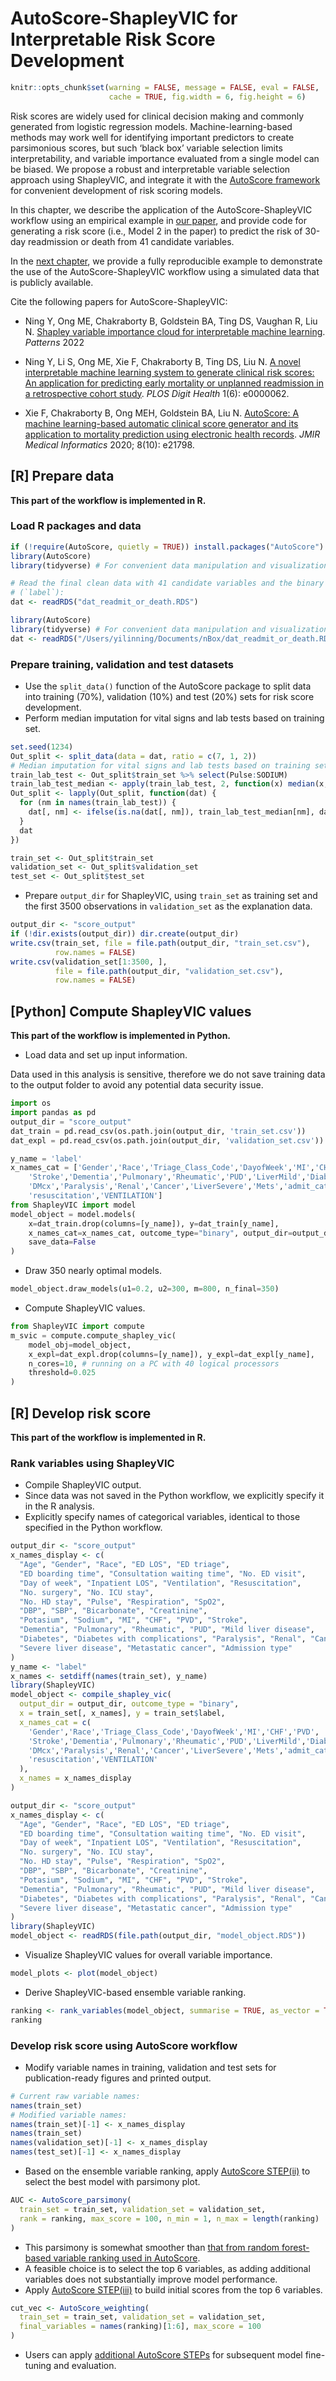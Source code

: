 # AutoScore-ShapleyVIC for Interpretable Risk Score Development

```r
knitr::opts_chunk$set(warning = FALSE, message = FALSE, eval = FALSE, 
                      cache = TRUE, fig.width = 6, fig.height = 6)
```

Risk scores are widely used for clinical decision making and commonly generated 
from logistic regression models. Machine-learning-based methods may work well 
for identifying important predictors to create parsimonious scores, but such 
'black box' variable selection limits interpretability, and variable importance 
evaluated from a single model can be biased. We propose a robust and 
interpretable variable selection approach using ShapleyVIC, and integrate it 
with the [AutoScore framework](https://nliulab.github.io/AutoScore/) for 
convenient development of risk scoring models.

In this chapter, we describe the application of the AutoScore-ShapleyVIC 
workflow using an empirical example in 
[our paper](https://doi.org/10.1371/journal.pdig.0000062), and provide code for generating a risk score (i.e., Model 2 in the paper) to predict the risk of 
30-day readmission or death from 41 candidate variables.

In the [next chapter](autoscore_shapleyvic_reprod.qmd), we provide a fully 
reproducible example to demonstrate the use of the AutoScore-ShapleyVIC workflow 
using a simulated data that is publicly available.

Cite the following papers for AutoScore-ShapleyVIC:

- Ning Y, Ong ME, Chakraborty B, Goldstein BA, Ting DS, Vaughan R, Liu N. [Shapley variable importance cloud for interpretable machine learning](https://doi.org/10.1016/j.patter.2022.100452). *Patterns* 2022

- Ning Y, Li S, Ong ME, Xie F, Chakraborty B, Ting DS, Liu N. [A novel interpretable machine learning system to generate clinical risk scores: An application for predicting early mortality or unplanned readmission in a retrospective cohort study](https://doi.org/10.1371/journal.pdig.0000062). *PLOS Digit Health* 1(6): e0000062.

- Xie F, Chakraborty B, Ong MEH, Goldstein BA, Liu N. [AutoScore: A machine learning-based automatic clinical score generator and its application to mortality prediction using electronic health records](http://dx.doi.org/10.2196/21798). *JMIR Medical Informatics* 2020; 8(10): e21798.

## [R] Prepare data

**This part of the workflow is implemented in R.**

### Load R packages and data

```r
if (!require(AutoScore, quietly = TRUE)) install.packages("AutoScore")
library(AutoScore)
library(tidyverse) # For convenient data manipulation and visualization

# Read the final clean data with 41 candidate variables and the binary outcome 
# (`label`):
dat <- readRDS("dat_readmit_or_death.RDS")
```

```r
library(AutoScore)
library(tidyverse) # For convenient data manipulation and visualization
dat <- readRDS("/Users/yilinning/Documents/nBox/dat_readmit_or_death.RDS")
```

### Prepare training, validation and test datasets

- Use the `split_data()` function of the AutoScore package to split data into 
training (70%), validation (10%) and test (20%) sets for risk score development.
- Perform median imputation for vital signs and lab tests based on training set.

```r
set.seed(1234)
Out_split <- split_data(data = dat, ratio = c(7, 1, 2))
# Median imputation for vital signs and lab tests based on training set:
train_lab_test <- Out_split$train_set %>% select(Pulse:SODIUM)
train_lab_test_median <- apply(train_lab_test, 2, function(x) median(x, na.rm = TRUE))
Out_split <- lapply(Out_split, function(dat) {
  for (nm in names(train_lab_test)) {
    dat[, nm] <- ifelse(is.na(dat[, nm]), train_lab_test_median[nm], dat[, nm])
  }
  dat
})

train_set <- Out_split$train_set
validation_set <- Out_split$validation_set
test_set <- Out_split$test_set
```

- Prepare `output_dir` for ShapleyVIC, using `train_set` as training set and 
the first 3500 observations in `validation_set` as the explanation data. 

```r
output_dir <- "score_output"
if (!dir.exists(output_dir)) dir.create(output_dir)
write.csv(train_set, file = file.path(output_dir, "train_set.csv"), 
          row.names = FALSE)
write.csv(validation_set[1:3500, ], 
          file = file.path(output_dir, "validation_set.csv"), 
          row.names = FALSE)
```

## [Python] Compute ShapleyVIC values

**This part of the workflow is implemented in Python.**

- Load data and set up input information.

Data used in this analysis is sensitive, therefore we do not save training data 
to the output folder to avoid any potential data security issue.

```python
import os
import pandas as pd
output_dir = "score_output"
dat_train = pd.read_csv(os.path.join(output_dir, 'train_set.csv'))
dat_expl = pd.read_csv(os.path.join(output_dir, 'validation_set.csv'))

y_name = 'label'
x_names_cat = ['Gender','Race','Triage_Class_Code','DayofWeek','MI','CHF','PVD',
    'Stroke','Dementia','Pulmonary','Rheumatic','PUD','LiverMild','Diabetes',
    'DMcx','Paralysis','Renal','Cancer','LiverSevere','Mets','admit_cat',
    'resuscitation','VENTILATION']
from ShapleyVIC import model
model_object = model.models(
    x=dat_train.drop(columns=[y_name]), y=dat_train[y_name], 
    x_names_cat=x_names_cat, outcome_type="binary", output_dir=output_dir,
    save_data=False
)
```

- Draw 350 nearly optimal models.

```python
model_object.draw_models(u1=0.2, u2=300, m=800, n_final=350)
```

- Compute ShapleyVIC values.

```python
from ShapleyVIC import compute
m_svic = compute.compute_shapley_vic(
    model_obj=model_object, 
    x_expl=dat_expl.drop(columns=[y_name]), y_expl=dat_expl[y_name], 
    n_cores=10, # running on a PC with 40 logical processors
    threshold=0.025
)
```

## [R] Develop risk score 

**This part of the workflow is implemented in R.**

### Rank variables using ShapleyVIC

- Compile ShapleyVIC output.
- Since data was not saved in the Python workflow, we explicitly specify it in 
the R analysis.
- Explicitly specify names of categorical variables, identical to those 
specified in the Python workflow.

```r
output_dir <- "score_output"
x_names_display <- c(
  "Age", "Gender", "Race", "ED LOS", "ED triage", 
  "ED boarding time", "Consultation waiting time", "No. ED visit", 
  "Day of week", "Inpatient LOS", "Ventilation", "Resuscitation", 
  "No. surgery", "No. ICU stay", 
  "No. HD stay", "Pulse", "Respiration", "SpO2", 
  "DBP", "SBP", "Bicarbonate", "Creatinine", 
  "Potasium", "Sodium", "MI", "CHF", "PVD", "Stroke", 
  "Dementia", "Pulmonary", "Rheumatic", "PUD", "Mild liver disease", 
  "Diabetes", "Diabetes with complications", "Paralysis", "Renal", "Cancer", 
  "Severe liver disease", "Metastatic cancer", "Admission type"
)
y_name <- "label"
x_names <- setdiff(names(train_set), y_name)
library(ShapleyVIC)
model_object <- compile_shapley_vic(
  output_dir = output_dir, outcome_type = "binary", 
  x = train_set[, x_names], y = train_set$label,
  x_names_cat = c(
    'Gender','Race','Triage_Class_Code','DayofWeek','MI','CHF','PVD',
    'Stroke','Dementia','Pulmonary','Rheumatic','PUD','LiverMild','Diabetes',
    'DMcx','Paralysis','Renal','Cancer','LiverSevere','Mets','admit_cat',
    'resuscitation','VENTILATION'
  ),
  x_names = x_names_display
)
```

```r
output_dir <- "score_output"
x_names_display <- c(
  "Age", "Gender", "Race", "ED LOS", "ED triage", 
  "ED boarding time", "Consultation waiting time", "No. ED visit", 
  "Day of week", "Inpatient LOS", "Ventilation", "Resuscitation", 
  "No. surgery", "No. ICU stay", 
  "No. HD stay", "Pulse", "Respiration", "SpO2", 
  "DBP", "SBP", "Bicarbonate", "Creatinine", 
  "Potasium", "Sodium", "MI", "CHF", "PVD", "Stroke", 
  "Dementia", "Pulmonary", "Rheumatic", "PUD", "Mild liver disease", 
  "Diabetes", "Diabetes with complications", "Paralysis", "Renal", "Cancer", 
  "Severe liver disease", "Metastatic cancer", "Admission type"
)
library(ShapleyVIC)
model_object <- readRDS(file.path(output_dir, "model_object.RDS"))
```

- Visualize ShapleyVIC values for overall variable importance.

```r
model_plots <- plot(model_object)
```

- Derive ShapleyVIC-based ensemble variable ranking.

```r
ranking <- rank_variables(model_object, summarise = TRUE, as_vector = TRUE)
ranking
```

### Develop risk score using AutoScore workflow

- Modify variable names in training, validation and test sets for 
publication-ready figures and printed output.

```r
# Current raw variable names:
names(train_set)
# Modified variable names:
names(train_set)[-1] <- x_names_display
names(train_set)
names(validation_set)[-1] <- x_names_display
names(test_set)[-1] <- x_names_display
```

- Based on the ensemble variable ranking, apply [AutoScore STEP(ii)](https://nliulab.github.io/AutoScore/04-autoscore.html#stepii-select-variables-with-parsimony-plot) to select the best model with parsimony plot.

```r
AUC <- AutoScore_parsimony(
  train_set = train_set, validation_set = validation_set, 
  rank = ranking, max_score = 100, n_min = 1, n_max = length(ranking)
)
```

- This parsimony is somewhat smoother than [that from random forest-based variable ranking used in AutoScore](https://nliulab.github.io/AutoScore/04-autoscore.html#stepii-select-variables-with-parsimony-plot).
- A feasible choice is to select the top 6 variables, as adding additional 
variables does not substantially improve model performance.
- Apply [AutoScore STEP(iii)](https://nliulab.github.io/AutoScore/04-autoscore.html#model) to build initial scores from the top 6 variables.

```r
cut_vec <- AutoScore_weighting(
  train_set = train_set, validation_set = validation_set, 
  final_variables = names(ranking)[1:6], max_score = 100
)
```

- Users can apply [additional AutoScore STEPs](https://nliulab.github.io/AutoScore/04-autoscore.html#stepiv-fine-tune-initial-score-from-stepiii) for subsequent model fine-tuning and evaluation.
